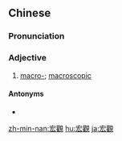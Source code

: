 {{also|宏观}}
==Chinese==
{{zh-forms|s=宏观}}

===Pronunciation===
{{zh-pron
|m=hóngguān
|c=wang4 gun1
|cat=a
}}

===Adjective===
{{zh-adj}}

# [[macro-]]; [[macroscopic]]

====Antonyms====
* {{zh-l|微觀}}

[[zh-min-nan:宏觀]]
[[hu:宏觀]]
[[ja:宏觀]]